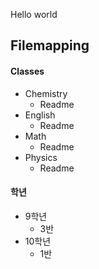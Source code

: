Hello world

## Filemapping
#### Classes
- Chemistry
	- Readme
- English
	- Readme
- Math
	- Readme
- Physics
	- Readme
#### 학년
- 9학년
	- 3반
- 10학년
	- 1반